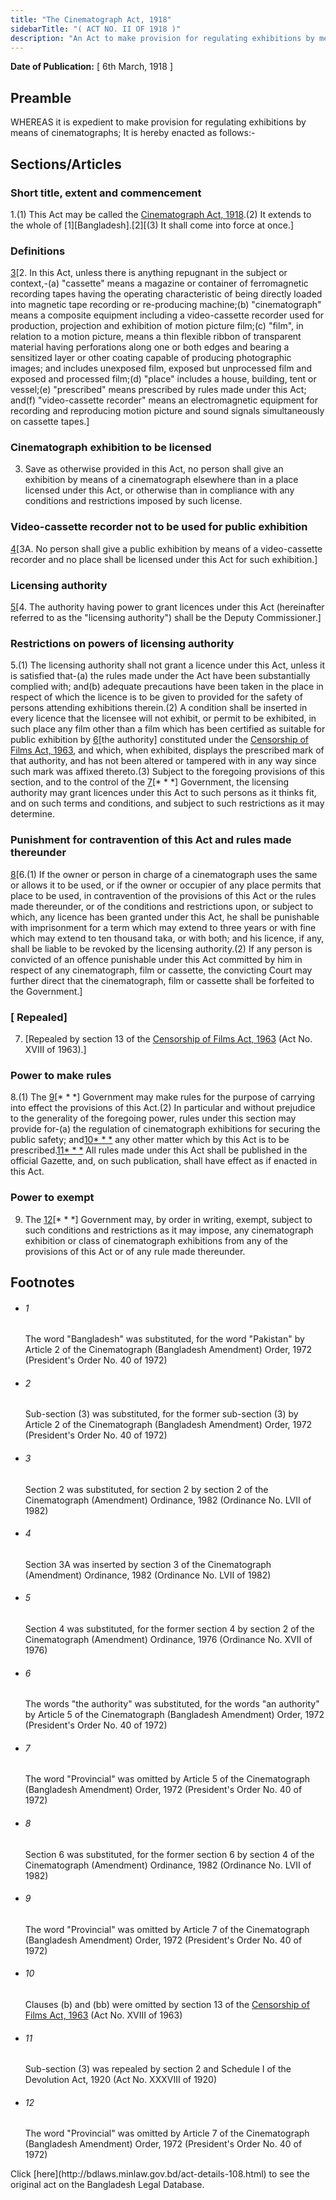 ```yaml
---
title: "The Cinematograph Act, 1918"
sidebarTitle: "( ACT NO. II OF 1918 )"
description: "An Act to make provision for regulating exhibitions by means of Cinematographs."
---
```


**Date of Publication:** [ 6th March, 1918 ]

## Preamble

WHEREAS it is expedient to make provision for regulating exhibitions by means of cinematographs; It is hereby enacted as follows:-

## Sections/Articles

### Short title, extent and commencement

1.(1) This Act may be called the [Cinematograph Act, 1918](/laws/volume-7/act-108 "Cinematograph Act, 1918").(2) It extends to the whole of [1][Bangladesh].[2][(3) It shall come into force at once.]

### Definitions

[3](1)[2. In this Act, unless there is anything repugnant in the subject or context,-(a) "cassette" means a magazine or container of ferromagnetic recording tapes having the operating characteristic of being directly loaded into magnetic tape recording or re-producing machine;(b) "cinematograph" means a composite equipment including a video-cassette recorder used for production, projection and exhibition of motion picture film;(c) "film", in relation to a motion picture, means a thin flexible ribbon of transparent material having perforations along one or both edges and bearing a sensitized layer or other coating capable of producing photographic images; and includes unexposed film, exposed but unprocessed film and exposed and processed film;(d) "place" includes a house, building, tent or vessel;(e) "prescribed" means prescribed by rules made under this Act; and(f) "video-cassette recorder" means an electromagnetic equipment for recording and reproducing motion picture and sound signals simultaneously on cassette tapes.]

### Cinematograph exhibition to be licensed

3. Save as otherwise provided in this Act, no person shall give an exhibition by means of a cinematograph elsewhere than in a place licensed under this Act, or otherwise than in compliance with any conditions and restrictions imposed by such license.

### Video-cassette recorder not to be used for public exhibition

[4](1)[3A. No person shall give a public exhibition by means of a video-cassette recorder and no place shall be licensed under this Act for such exhibition.]

### Licensing authority

[5](1)[4. The authority having power to grant licences under this Act (hereinafter referred to as the "licensing authority") shall be the Deputy Commissioner.]

### Restrictions on powers of licensing authority

5.(1) The licensing authority shall not grant a licence under this Act, unless it is satisfied that-(a) the rules made under the Act have been substantially complied with; and(b) adequate precautions have been taken in the place in respect of which the licence is to be given to provided for the safety of persons attending exhibitions therein.(2) A condition shall be inserted in every licence that the licensee will not exhibit, or permit to be exhibited, in such place any film other than a film which has been certified as suitable for public exhibition by [6](1)[the authority] constituted under the [Censorship of Films Act, 1963](/laws/volume-13/act-334 "Censorship of Films Act, 1963"), and which, when exhibited, displays the prescribed mark of that authority, and has not been altered or tampered with in any way since such mark was affixed thereto.(3) Subject to the foregoing provisions of this section, and to the control of the [7](2)[\* \* \*] Government, the licensing authority may grant licences under this Act to such persons as it thinks fit, and on such terms and conditions, and subject to such restrictions as it may determine.

### Punishment for contravention of this Act and rules made thereunder

[8](1)[6.(1) If the owner or person in charge of a cinematograph uses the same or allows it to be used, or if the owner or occupier of any place permits that place to be used, in contravention of the provisions of this Act or the rules made thereunder, or of the conditions and restrictions upon, or subject to which, any licence has been granted under this Act, he shall be punishable with imprisonment for a term which may extend to three years or with fine which may extend to ten thousand taka, or with both; and his licence, if any, shall be liable to be revoked by the licensing authority.(2) If any person is convicted of an offence punishable under this Act committed by him in respect of any cinematograph, film or cassette, the convicting Court may further direct that the cinematograph, film or cassette shall be forfeited to the Government.]

### [ Repealed]

7. [Repealed by section 13 of the [Censorship of Films Act, 1963](/laws/volume-13/act-334 "Censorship of Films Act, 1963") (Act No. XVIII of 1963).]

### Power to make rules

8.(1) The [9](1)[\* \* \*] Government may make rules for the purpose of carrying into effect the provisions of this Act.(2) In particular and without prejudice to the generality of the foregoing power, rules under this section may provide for-(a) the regulation of cinematograph exhibitions for securing the public safety; and[10](2)[\* \* \*](c) any other matter which by this Act is to be prescribed.[11](3)[\* \* \*](4) All rules made under this Act shall be published in the official Gazette, and, on such publication, shall have effect as if enacted in this Act.

### Power to exempt

9. The [12](1)[\* \* \*] Government may, by order in writing, exempt, subject to such conditions and restrictions as it may impose, any cinematograph exhibition or class of cinematograph exhibitions from any of the provisions of this Act or of any rule made thereunder.

## Footnotes

- ###### 1

  The word "Bangladesh" was substituted, for the word "Pakistan" by Article 2 of the Cinematograph (Bangladesh Amendment) Order, 1972 (President's Order No. 40 of 1972)

- ###### 2

  Sub-section (3) was substituted, for the former sub-section (3) by Article 2 of the Cinematograph (Bangladesh Amendment) Order, 1972 (President's Order No. 40 of 1972)

- ###### 3

  Section 2 was substituted, for section 2 by section 2 of the Cinematograph (Amendment) Ordinance, 1982 (Ordinance No. LVII of 1982)

- ###### 4

  Section 3A was inserted by section 3 of the Cinematograph (Amendment) Ordinance, 1982 (Ordinance No. LVII of 1982)

- ###### 5

  Section 4 was substituted, for the former section 4 by section 2 of the Cinematograph (Amendment) Ordinance, 1976 (Ordinance No. XVII of 1976)

- ###### 6

  The words "the authority" was substituted, for the words "an authority" by Article 5 of the Cinematograph (Bangladesh Amendment) Order, 1972 (President's Order No. 40 of 1972)

- ###### 7

  The word "Provincial" was omitted by Article 5 of the Cinematograph (Bangladesh Amendment) Order, 1972 (President's Order No. 40 of 1972)

- ###### 8

  Section 6 was substituted, for the former section 6 by section 4 of the Cinematograph (Amendment) Ordinance, 1982 (Ordinance No. LVII of 1982)

- ###### 9

  The word "Provincial" was omitted by Article 7 of the Cinematograph (Bangladesh Amendment) Order, 1972 (President's Order No. 40 of 1972)

- ###### 10

  Clauses (b) and (bb) were omitted by section 13 of the [Censorship of Films Act, 1963](/laws/volume-13/act-334 "Censorship of Films Act, 1963") (Act No. XVIII of 1963)

- ###### 11

  Sub-section (3) was repealed by section 2 and Schedule I of the Devolution Act, 1920 (Act No. XXXVIII of 1920)

- ###### 12

  The word "Provincial" was omitted by Article 7 of the Cinematograph (Bangladesh Amendment) Order, 1972 (President's Order No. 40 of 1972)

<Note>
  Click [here](http://bdlaws.minlaw.gov.bd/act-details-108.html) to see the original act on the Bangladesh Legal Database.
</Note>
